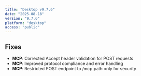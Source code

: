 ```yaml
---
title: "Desktop v9.7.6"
date: "2025-08-18"
version: "9.7.6"
platform: "desktop"
access: "public"
---
```




## Fixes

- **MCP**: Corrected Accept header validation for POST requests
- **MCP**: Improved protocol compliance and error handling
- **MCP**: Restricted POST endpoint to /mcp path only for security